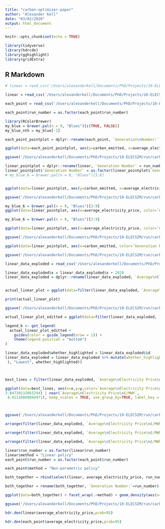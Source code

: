 ```yaml
---
title: "carbon-optimiser-paper"
author: "Alexander Kell"
date: "03/02/2020"
output: html_document
---
```


```r
knitr::opts_chunk$set(echo = TRUE)
```

```r
library(tidyverse)
library(hdrcde)
library(gghighlight)
library(gridExtra)
```

## R Markdown


```r
# linear = read_csv('/Users/alexanderkell/Documents/PhD/Projects/10-ELECSIM/run/carbon_tax_optimiser/data/optimisation_data/ga_linear.csv')

linear = read_csv('/Users/alexanderkell/Documents/PhD/Projects/10-ELECSIM/run/carbon_tax_optimiser/data/optimisation_data/ga_linear_no_bug.csv')

each_point = read_csv('/Users/alexanderkell/Documents/PhD/Projects/10-ELECSIM/run/carbon_tax_optimiser/data/optimisation_data/each_year_optimisation.csv')

```

```r
each_point$run_number = as.factor(each_point$run_number)
```

```r

library(RColorBrewer)
my_blue = brewer.pal(n = 9, "Blues")[c(TRUE, FALSE)]
my_blue_nth = my_blue[-1]

each_point_pointplot = dplyr::rename(each_point, `Generation\nNumber:` = run_number)

ggplot(data=each_point_pointplot, aes(y=carbon_emitted, x=average_electricity_price, color=`Generation\nNumber:`))+geom_point(size=3) + ylab("Relative Carbon Density") + xlab("Average Electricity Price (£/MWh)") + theme_classic() + scale_colour_manual(values=my_blue_nth)+ theme(text = element_text(size=25), legend.position="bottom",aspect.ratio = 1, plot.margin=grid::unit(c(0,0,0,0), "mm"))

ggsave('/Users/alexanderkell/Documents/PhD/Projects/10-ELECSIM/run/carbon_tax_optimiser/figures/results/free_points_ga_development.pdf', dpi=1000)

```

```r

linear_pointplot = dplyr::rename(linear, `Generation Number` = run_number)
linear_pointplot$`Generation Number` = as.factor(linear_pointplot$`Generation Number`)
# my_blue_6 = brewer.pal(n = 8, "Blues")[5:8]


ggplot(data=linear_pointplot, aes(y=carbon_emitted, x=average_electricity_price, color=`Generation Number`))+geom_point(size=3) + ylab("Relative Carbon Density") + xlab("Average Electricity Price (£/MWh)") + theme_classic() +theme(text = element_text(size=18))  + scale_colour_manual(values=my_blue_nth) + theme(legend.position="bottom",plot.margin=grid::unit(c(0,0,0,0), "mm"))

ggsave('/Users/alexanderkell/Documents/PhD/Projects/10-ELECSIM/run/carbon_tax_optimiser/figures/results/linear_ga_development.pdf', dpi=1000)

```
```r
my_blue_6 = brewer.pal(n = 9, "Blues")[3:9]
ggplot(data=linear_pointplot, aes(x=average_electricity_price, color=`Generation Number`))+geom_density(alpha=0.1, size=1) + ylab("Density") + xlab("Average Electricity Price (log2(£/MWh))") + theme_classic() +theme(text = element_text(size=18)) + theme(aspect.ratio = 1, plot.margin=grid::unit(c(0,0,0,0), "mm")) + scale_fill_brewer(palette="Blues") + scale_colour_manual(values=my_blue_6)+ scale_x_continuous(trans='log2')#+xlim(3.2, 8)
```




```r

my_blue_6 = brewer.pal(n = 9, "Blues")[3:9]

ggplot(data=linear_pointplot, aes(x=average_electricity_price, color=`Generation Number`))+geom_density(alpha=0.1, size=1) + ylab("Density") + xlab("Average Electricity Price (log2(£/MWh))") + theme_classic() +theme(text = element_text(size=18)) + theme(aspect.ratio = 1, plot.margin=grid::unit(c(0,0,0,0), "mm")) + scale_fill_brewer(palette="Blues") + scale_colour_manual(values=my_blue_6)+ scale_x_continuous(trans='log2')#+xlim(3.2, 8)

ggsave('/Users/alexanderkell/Documents/PhD/Projects/10-ELECSIM/run/carbon_tax_optimiser/figures/results/linear_ga_development_distribution_avg_elec_price.pdf', dpi=1000)
```

```r
ggplot(data=linear_pointplot, aes(x=carbon_emitted, color=`Generation Number`))+geom_density(alpha=0.1, size=1) + ylab("Density") + xlab("Relative Carbon Density") + theme_classic() +theme(text = element_text(size=18)) + theme(aspect.ratio = 1, plot.margin=grid::unit(c(0,0,0,0), "mm")) + scale_fill_brewer(palette="Blues") + scale_colour_manual(values=my_blue_6)+ scale_x_continuous(trans='log10')#+xlim(3.2, 8)

ggsave('/Users/alexanderkell/Documents/PhD/Projects/10-ELECSIM/run/carbon_tax_optimiser/figures/results/linear_ga_development_distribution_.pdf', dpi=1000)

```


```r
linear_data_exploded = read_csv('/Users/alexanderkell/Documents/PhD/Projects/10-ELECSIM/run/carbon_tax_optimiser/data/optimisation_data/linear_data_big_exploded_no_bug.csv')

linear_data_exploded$x = linear_data_exploded$x + 2018
linear_data_exploded = dplyr::rename(linear_data_exploded, `Average\nElectricity\nPrice\n£/MWh` = average_electricity_price)


actual_linear_plot = ggplot(data=filter(linear_data_exploded, `Average\nElectricity\nPrice\n£/MWh`<4.5)) + geom_line(aes(x=x,y=y,color=`Average\nElectricity\nPrice\n£/MWh`, group=`Average\nElectricity\nPrice\n£/MWh`))+ theme_classic()  + xlab("Year") + ylab("Carbon Tax £/t CO2")+ theme(aspect.ratio = 1, legend.position = "left", text = element_text(size=25), plot.margin=grid::unit(c(0,0,0,0), "mm"))

print(actual_linear_plot)

ggsave('/Users/alexanderkell/Documents/PhD/Projects/10-ELECSIM/run/carbon_tax_optimiser/figures/results/linear_actual_lines.pdf', dpi=1000)
```

```r
actual_linear_plot_editted = ggplot(data=filter(linear_data_exploded, `Average\nElectricity\nPrice\n£/MWh`<4.5)) + geom_line(aes(x=x,y=y,color=`Average\nElectricity Price\n£/MWh`, group=`Average\nElectricity Price\n£/MWh`))+ theme_classic() +theme(text = element_text(size=18),legend.position="bottom")  + xlab("Year") + ylab("Carbon Tax £/t CO2")+ theme(aspect.ratio = 1, plot.margin=grid::unit(c(0,0,0,0), "mm"))

legend_b <- get_legend(
  actual_linear_plot_editted + 
    guides(color = guide_legend(nrow = 1)) +
    theme(legend.position = "bottom")
)
```

```r

linear_data_exploded$whether_highlighted = linear_data_exploded$id
linear_data_exploded = linear_data_exploded %>% mutate(whether_highlighted = ifelse(near(`Average\nElectricity Price\n£/MWh`, 4.4252347946167), "Highest", whether_highlighted)) %>% mutate(whether_highlighted = ifelse(near(`Average\nElectricity Price\n£/MWh`, 3.84739232063294), "Flat", whether_highlighted)) %>% mutate(whether_highlighted = ifelse(near(`Average\nElectricity Price\n£/MWh`,  4.41116809844971
 ), "Lowest", whether_highlighted))



best_lines = filter(linear_data_exploded, `Average\nElectricity Price\n£/MWh`<4.5)

ggplot(data=best_lines, aes(x=x,y=y,color=`Average\nElectricity Price\n£/MWh`,group=whether_highlighted))+geom_line(size=1)+ theme_classic() +theme(text = element_text(size=18))  + xlab("Year") + ylab("") +  gghighlight(near(`Average\nElectricity Price\n£/MWh`, 4.4252347946167) | near(`Average\nElectricity Price\n£/MWh`,  
3.84739232063294) | near(`Average\nElectricity Price\n£/MWh`,  
 4.41116809844971), keep_scales = TRUE, use_group_by=TRUE, label_key = whether_highlighted, label_params = list(size=10)) +theme(text = element_text(size=30), aspect.ratio = 1, plot.margin=grid::unit(c(0,0,0,0), "mm")) 



ggsave('/Users/alexanderkell/Documents/PhD/Projects/10-ELECSIM/run/carbon_tax_optimiser/figures/results/highlighted_linear_actual_lines.pdf', dpi=1000)

```


```r
arrange(filter(linear_data_exploded, `Average\nElectricity Price\n£/MWh`<4.5), attr_c)

```
```r
arrange(filter(linear_data_exploded, `Average\nElectricity Price\n£/MWh`<4.5), attr_m)

```

```r
arrange(filter(linear_data_exploded, `Average\nElectricity Price\n£/MWh`<4.5), desc(y))
```

```r

linear$run_number = as.factor(linear$run_number)
linear$method = "Linear policy"
each_point$run_number = as.factor(each_point$run_number)

each_point$method = "Non-parametric policy"

both_together = rbind(select(linear, average_electricity_price, run_number, method), select(each_point, average_electricity_price, run_number, method))

both_together = rename(both_together, `Generation Number:`=run_number)

ggplot(data=both_together) + facet_wrap(.~method) + geom_density(aes(x=average_electricity_price, color=`Generation Number:`),alpha=0.1, size=1) + ylab("Density") + xlab("Average Electricity Price (log10(£/MWh))") + theme(plot.margin=grid::unit(c(0,0,0,0), "mm"))+ scale_x_continuous(trans='log10') + scale_fill_brewer(palette="Blues") +scale_colour_manual(values=my_blue_nth) + theme_light()+theme(text = element_text(size=25))+ scale_fill_continuous(guide = guide_legend()) + theme(legend.position="bottom")

ggsave('/Users/alexanderkell/Documents/PhD/Projects/10-ELECSIM/run/carbon_tax_optimiser/figures/results/linear_and_free_ga_development_distribution_avg_elec_price.pdf', dpi=1000, height =5, width =9.5)

```

```r
hdr.den(linear$average_electricity_price,prob=95)
```
```r
hdr.den(each_point$average_electricity_price,prob=95)
```